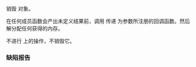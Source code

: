 {{cpp/io/ios_base/title|~ios_base}}
{{cpp/io/ios_base/navbar}}
{{ddcl |
virtual ~ios_base();
}}

销毁 {{tt|ios_base}} 对象。

在任何成员函数会产出未定义结果前，调用 {{ltf|cpp/io/ios_base/register_callback}} 传递 {{ltt|cpp/io/ios_base/event |erase_event}} 为参数所注册的回调函数。然后解分配任何获得的内存。

不进行 {{tt|rdbuf}} 上的操作，不销毁它。

===缺陷报告===
{{dr list begin}}
{{dr list item|wg=lwg|dr=3434|std=C++98|before=未要求析构函数归还 {{tt|iarray}} 与 {{tt|parray}} 的内存|after=已要求}}
{{dr list end}}

{{langlinks|de|en|es|fr|it|ja|pt|ru}}